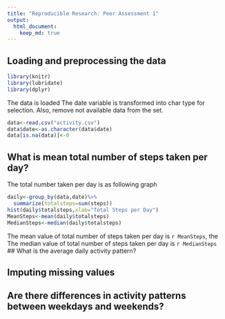 ```yaml
---
title: "Reproducible Research: Peer Assessment 1"
output: 
  html_document:
    keep_md: true
---
```



## Loading and preprocessing the data
```r
library(knitr)
library(lubridate)
library(dplyr)
```
The data is loaded
The date variable is transformed into char type for selection.
Also, remove not available data from the set.
```r
data<-read.csv("activity.csv")
data$date<-as.character(data$date)
data[is.na(data)]<-0
```

## What is mean total number of steps taken per day?
The total number taken per day is as following graph
```r
daily<-group_by(data,date)%>%
  summarize(totalsteps=sum(steps))
hist(daily$totalsteps,xlab="Total Steps per Day")
MeanSteps<-mean(daily$totalsteps)
MedianSteps<-median(daily$totalsteps)
```
The mean value of total number of steps taken per day is `r MeanSteps`, the The median value of total number of steps taken per day is `r MedianSteps`
## What is the average daily activity pattern?



## Imputing missing values



## Are there differences in activity patterns between weekdays and weekends?
